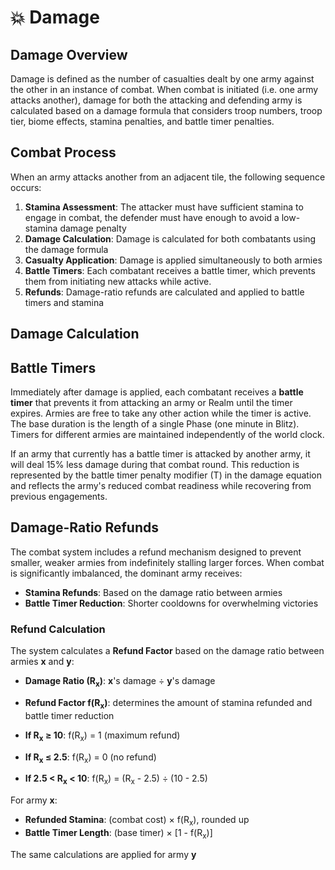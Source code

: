 # 💥 Damage


## Damage Overview

Damage is defined as the number of casualties dealt by one army against the other in an instance of combat. When combat
is initiated (i.e. one army attacks another), damage for both the attacking and defending army is calculated based on
a damage formula that considers troop numbers, troop tier, biome effects, stamina penalties, and battle timer
penalties.

## Combat Process

When an army attacks another from an adjacent tile, the following sequence occurs:

1. **Stamina Assessment**: The attacker must have sufficient stamina to engage in combat, the defender must have enough 
to avoid a low-stamina damage penalty
2. **Damage Calculation**: Damage is calculated for both combatants using the damage formula
3. **Casualty Application**: Damage is applied simultaneously to both armies
4. **Battle Timers**: Each combatant receives a battle timer, which prevents them from initiating new attacks while active.
5. **Refunds**: Damage-ratio refunds are calculated and applied to battle timers and stamina

## Damage Calculation

<DamageCalculation />

## Battle Timers

Immediately after damage is applied, each combatant receives a **battle timer** that prevents it from attacking an army 
or Realm until the timer expires. Armies are free to take any other action while the timer is active. The base duration 
is the length of a single Phase (one minute in Blitz). Timers for different armies are maintained independently of the world clock.

If an army that currently has a battle timer is attacked by another army, it will deal 15% less damage during that combat round. 
This reduction is represented by the battle timer penalty modifier (T) in the damage equation and reflects the army's reduced combat 
readiness while recovering from previous engagements.

## Damage-Ratio Refunds

The combat system includes a refund mechanism designed to prevent smaller, weaker armies from indefinitely stalling 
larger forces. When combat is significantly imbalanced, the dominant army receives:

- **Stamina Refunds**: Based on the damage ratio between armies
- **Battle Timer Reduction**: Shorter cooldowns for overwhelming victories

### Refund Calculation

The system calculates a **Refund Factor** based on the damage ratio between armies **x** and **y**:

- **Damage Ratio (R<sub>x</sub>)**: **x**'s damage ÷ **y**'s damage
- **Refund Factor f(R<sub>x</sub>)**: determines the amount of stamina refunded and battle timer reduction

- **If R<sub>x</sub> ≥ 10**: f(R<sub>x</sub>) = 1 (maximum refund)
- **If R<sub>x</sub> ≤ 2.5**: f(R<sub>x</sub>) = 0 (no refund)
- **If 2.5 < R<sub>x</sub> < 10**: f(R<sub>x</sub>) = (R<sub>x</sub> - 2.5) ÷ (10 - 2.5)

For army **x**:
- **Refunded Stamina**: (combat cost) × f(R<sub>x</sub>), rounded up
- **Battle Timer Length**: (base timer) × [1 - f(R<sub>x</sub>)]

The same calculations are applied for army **y**

